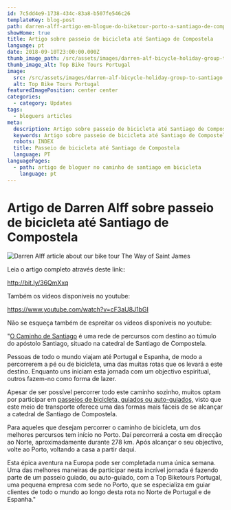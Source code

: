 ```yaml
---
id: 7c5dd4e9-1738-434c-83a8-b507fe546c26
templateKey: blog-post
path: darren-alff-artigo-em-blogue-do-biketour-porto-a-santiago-de-compostela
showHome: true
title: Artigo sobre passeio de bicicleta até Santiago de Compostela
language: pt
date: 2018-09-10T23:00:00.000Z
thumb_image_path: /src/assets/images/darren-alf-bicycle-holiday-group-to-santiago.png
thumb_image_alt: Top Bike Tours Portugal
image:
  src: /src/assets/images/darren-alf-bicycle-holiday-group-to-santiago.png
  alt: Top Bike Tours Portugal
featuredImagePosition: center center
categories:
  - category: Updates
tags:
  - bloguers articles
meta:
  description: Artigo sobre passeio de bicicleta até Santiago de Compostela
  keywords: Artigo sobre passeio de bicicleta até Santiago de Compostela
  robots: INDEX
  title: Passeio de bicicleta até Santiago de Compostela
  language: PT
languagePages:
  - path: artigo de bloguer no caminho de santiago em bicicleta
    language: pt
---
```


# Artigo de Darren Alff sobre passeio de bicicleta até Santiago de Compostela

![Darren Alff article about our bike tour The Way of Saint James](/src/assets/images/darren-alf-bicycle-holiday-group-to-santiago.png 'Darren Alff article about our bike tour The Way of Saint James')

Leia o artigo completo através deste link::

<http://bit.ly/36QmXxq>

Também os videos disponiveis no youtube:

<https://www.youtube.com/watch?v=cF3aU8J1bGI>

Não se esqueça também de espreitar os vídeos disponíveis no youtube:

"[O Caminho de Santiago](https://topbiketoursportugal.com/santiago-compostela-pela-costa/)
é uma rede de percursos com destino ao túmulo do apóstolo Santiago, situado na
catedral de Santiago de Compostela.

Pessoas de todo o mundo viajam até Portugal e Espanha, de modo a percorrerem a
pé ou de bicicleta, uma das muitas rotas que os levará a este destino. Enquanto
uns iniciam esta jornada com um objectivo espiritual, outros fazem-no como forma
de lazer.

Apesar de ser possível percorrer todo este caminho sozinho, muitos optam por
participar em
[passeios de bicicleta, guiados ou auto-guiados,](https://topbiketoursportugal.com/passeios-de-bicicleta-portugal/)
visto que este meio de transporte oferece uma das formas mais fáceis de se
alcançar a catedral de Santiago de Compostela.

Para aqueles que desejam percorrer o caminho de bicicleta, um dos melhores
percursos tem início no Porto. Daí percorrerá a costa em direcção ao Norte,
aproximadamente durante 278 km. Após alcançar o seu objectivo, volte ao Porto,
voltando a casa a partir daqui.

Esta épica aventura na Europa pode ser completada numa única semana. Uma das
melhores maneiras de participar nesta incrível jornada é fazendo parte de um
passeio guiado, ou auto-guiado, com a Top Biketours Portugal, uma pequena
empresa com sede no Porto, que se especializa em guiar clientes de todo o mundo
ao longo desta rota no Norte de Portugal e de Espanha."
